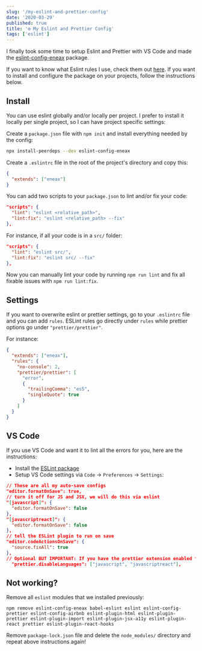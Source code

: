 ```yaml
---
slug: '/my-eslint-and-prettier-config'
date: '2020-03-29'
published: true
title: '⚙️ My Eslint and Prettier Config'
tags: ['eslint']
---
```


I finally took some time to setup Eslint and Prettier with VS Code and made the <a href='https://www.npmjs.com/package/eslint-config-eneax' target='_blank'>eslint-config-eneax</a> package.

If you want to know what Eslint rules I use, check them out <a href='https://github.com/eneax/eslint-config-eneax/blob/master/.eslintrc.js' target='_blank'>here</a>.
If you want to install and configure the package on your projects, follow the instructions below.

## Install

You can use eslint globally and/or locally per project.
I prefer to install it locally per single project, so I can have project specific settings:

Create a `package.json` file with `npm init` and install everything needed by the config:

```bash
npx install-peerdeps --dev eslint-config-eneax
```

Create a `.eslintrc` file in the root of the project's directory and copy this:

```json
{
  "extends": ["eneax"]
}
```

You can add two scripts to your `package.json` to lint and/or fix your code:

```json
"scripts": {
  "lint": "eslint <relative_path>",
  "lint:fix": "eslint <relative_path> --fix"
},
```

For instance, if all your code is in a `src/` folder:

```json
"scripts": {
  "lint": "eslint src/",
  "lint:fix": "eslint src/ --fix"
},
```

Now you can manually lint your code by running `npm run lint` and fix all fixable issues with `npm run lint:fix`.

## Settings

If you want to overwrite eslint or prettier settings, go to your `.eslintrc` file and you can add `rules`.
ESLint rules go directly under `rules` while prettier options go under `"prettier/prettier"`.

For instance:

```json
{
  "extends": ["eneax"],
  "rules": {
    "no-console": 2,
    "prettier/prettier": [
      "error",
      {
        "trailingComma": "es5",
        "singleQuote": true
      }
    ]
  }
}
```

## VS Code

If you use VS Code and want it to lint all the errors for you, here are the instructions:

- Install the <a href='https://marketplace.visualstudio.com/items?itemName=dbaeumer.vscode-eslint' target='_blank'>ESLint package</a>
- Setup VS Code settings via `Code` → `Preferences` → `Settings`:

```json
// These are all my auto-save configs
"editor.formatOnSave": true,
// turn it off for JS and JSX, we will do this via eslint
"[javascript]": {
  "editor.formatOnSave": false
},
"[javascriptreact]": {
  "editor.formatOnSave": false
},
// tell the ESLint plugin to run on save
"editor.codeActionsOnSave": {
  "source.fixAll": true
},
// Optional BUT IMPORTANT: If you have the prettier extension enabled for other languages like CSS and HTML, turn it off for JS since we are doing it through Eslint already
  "prettier.disableLanguages": ["javascript", "javascriptreact"],
```

## Not working?

Remove all `eslint` modules that we installed previously:

```shell
npm remove eslint-config-eneax babel-eslint eslint eslint-config-prettier eslint-config-airbnb eslint-plugin-html eslint-plugin-prettier eslint-plugin-import eslint-plugin-jsx-a11y eslint-plugin-react prettier eslint-plugin-react-hooks
```

Remove `package-lock.json` file and delete the `node_modules/` directory and repeat above instructions again!
